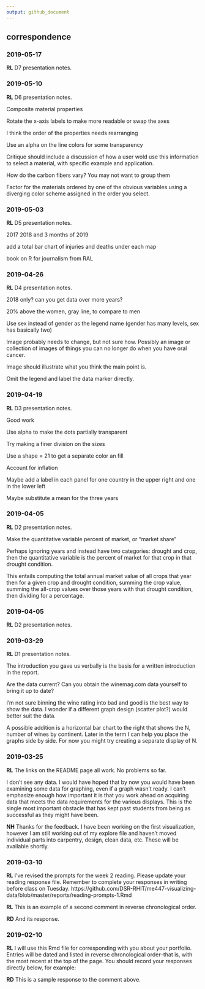 ```yaml
---
output: github_document
---
```


## correspondence 



### 2019-05-17

**RL**  D7 presentation notes. 






### 2019-05-10

**RL**  D6 presentation notes. 

Composite material properties 

Rotate the x-axis labels to make more readable or swap the axes 

I think the order of the properties needs rearranging 

Use an alpha on the line colors for some transparency 

Critique should include a discussion of how a user wold use this information to select a material, with specific example and application. 

How do the carbon fibers vary? You may not want to group them 

Factor for the materials ordered by one of the obvious variables using a diverging color scheme assigned in the order you select. 







### 2019-05-03

**RL**  D5 presentation notes.  

2017 2018 and 3 months of 2019 

add a total bar chart of injuries and deaths under each map 

book on R for journalism from RAL 




### 2019-04-26

**RL**  D4 presentation notes. 

2018 only? can you get data over more years? 

20% above the women,  gray line, to compare to men 

Use sex instead of gender as the legend name (gender has many levels, sex has basically two)  

Image probably needs to change, but not sure how. Possibly an image or collection of images of things you can no longer do when you have oral cancer. 

Image  should illustrate what you think the main point is. 

Omit the legend and label the data marker directly. 







### 2019-04-19

**RL**  D3 presentation notes. 

Good work 

Use alpha to make the dots partially transparent 

Try making a finer division on the sizes 

Use a shape = 21 to get a separate color an fill

Account for inflation  

Maybe add a label in each panel for one country in the upper right and one in the lower left 

Maybe substitute a mean for the three years 










### 2019-04-05

**RL**  D2 presentation notes. 

Make the quantitative variable percent of market, or "market share" 

Perhaps ignoring years and instead have two categories: drought and crop, then the quantitative variable is the percent of market for that crop in that drought condition. 

This entails computing the total annual market value of all crops that year then for a given crop and drought condition, summing the crop value, summing the all-crop values over those years with that drought condition, then dividing for a percentage. 




### 2019-04-05

**RL**  D2 presentation notes. 



### 2019-03-29

**RL**  D1 presentation notes. 

The introduction you gave us verbally is the basis for a written introduction in the report. 

Are the data current? Can you obtain the winemag.com data yourself to bring it up to date?

I'm not sure binning the wine rating into bad and good is the best way to show the data. I wonder if a different graph design (scatter plot?) would better suit the data. 

A possible addition is a horizontal bar chart to the right that shows the N, number of wines by continent. Later in the term I can help you place the graphs side by side. For now you might try creating a separate display of N. 





### 2019-03-25

**RL** The links on the README page all work. No problems so far. 

I don't see any data. I would have hoped that by now you would have been examining some data for graphing, even if a graph wasn't ready. I can't emphasize enough how important it is that you work ahead on acquiring data that meets the data requirements for the various displays. This is the single most important obstacle that has kept past students from being as successful as they might have been. 

**NH** Thanks for the feedback. I have been working on the first visualization, however I am still working out of my explore file and haven't moved individual parts into carpentry, design, clean data, etc. These will be available shortly.






### 2019-03-10

**RL** I've revised the prompts for the week 2 reading. Please update your reading response file. Remember to complete your responses in writing before class on Tuesday. 
https://github.com/DSR-RHIT/me447-visualizing-data/blob/master/reports/reading-prompts-1.Rmd
      
      

**RL** This is an example of a second comment in reverse chronological order. 

**RD** And its response. 



### 2019-02-10

**RL** I will use this Rmd file for corresponding with you about your portfolio. Entries will be dated and listed in reverse chronological order--that is, with the most recent at the top of the page. You should record your responses directly below, for example: 

**RD** This is a sample response to the comment above.
